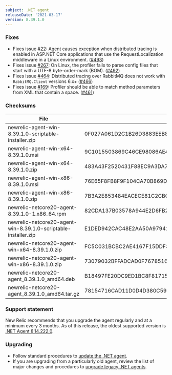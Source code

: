 ```yaml
---
subject: .NET agent
releaseDate: '2021-03-17'
version: 8.39.1.0
---
```


### Fixes

* Fixes issue [#22](https://github.com/newrelic/newrelic-dotnet-agent/issues/22): Agent causes exception when distributed tracing is enabled in ASP.NET Core applications that use the RequestLocalization middleware in a Linux environment. ([#493](https://github.com/newrelic/newrelic-dotnet-agent/pull/493))
* Fixes issue [#267](https://github.com/newrelic/newrelic-dotnet-agent/issues/267): On Linux, the profiler fails to parse config files that start with a UTF-8 byte-order-mark (BOM). ([#492](https://github.com/newrelic/newrelic-dotnet-agent/pull/492))
* Fixes issue [#464](https://github.com/newrelic/newrelic-dotnet-agent/issues/464): Distributed tracing over RabbitMQ does not work with `RabbitMQ.Client` versions 6.x+ ([#466](https://github.com/newrelic/newrelic-dotnet-agent/pull/466))
* Fixes issue [#169](https://github.com/newrelic/newrelic-dotnet-agent/issues/169): Profiler should be able to match method parameters from XML that contain a space. ([#461](https://github.com/newrelic/newrelic-dotnet-agent/pull/461))

### Checksums

| File                                                           | SHA - 256  Hash                                                  |
| -------------------------------------------------------------- | ---------------------------------------------------------------- |
| newrelic-agent-win-8.39.1.0-scriptable-installer.zip           | 0F027A061D2C1B26D3883EEB8C02BA35D202EA3FA4DDE302CC4D3B4357669183 |
| newrelic-agent-win-x64-8.39.1.0.msi                            | 9C1015503869C46CE98086AE4065C356E1457FB4F37FE89A8A17B2B2D2543949 |
| newrelic-agent-win-x64-8.39.1.0.zip                            | 483A43F2520431F88EC9A3DA7DB4B355B59CE662B45943E5E88B00814641ED2E |
| newrelic-agent-win-x86-8.39.1.0.msi                            | 76E65F8FB8F9F104CA70B869D3D483824DAE6098AB44D8408B863838000DB538 |
| newrelic-agent-win-x86-8.39.1.0.zip                            | 7B3A2E853484EACECE81C2CB0E47CBA3F6CDE0E77D4A706DC89DAE4112456E93 |
| newrelic-netcore20-agent-8.39.1.0-1.x86_64.rpm                 | 82CDA137B03578A944E2D6FB2372380EF3E89615EAB7752A68ABB5D6529CB19C |
| newrelic-netcore20-agent-win-8.39.1.0-scriptable-installer.zip | E1DED942CAC48E2AA50A979410CB386696B4A0B1A0FCB1001E35D6EA4F444F05 |
| newrelic-netcore20-agent-win-x64-8.39.1.0.zip                  | FC5C031BCBC2AE4167F15DDF34467F510CEB990CAF1841E3FA13A1082FE67769 |
| newrelic-netcore20-agent-win-x86-8.39.1.0.zip                  | 73079032BFFADCAD0F7678516E5AF03F75DDB37E5E9F08AD51CC306EECD28F42 |
| newrelic-netcore20-agent_8.39.1.0_amd64.deb                    | B18497FE20DC9ED1BC8F81715FD3BD3AEFB70459B5654BF23A5FA359A131A8D7 |
| newrelic-netcore20-agent_8.39.1.0_amd64.tar.gz                 | 78154716CAD11D0D4D380C59746E24B2D0F3A120E885E382A9C0CBCDD4533A3D |

### Support statement

New Relic recommends that you upgrade the agent regularly and at a minimum every 3 months. As of this release, the oldest supported version is [.NET Agent 8.14.222.0](/docs/release-notes/agent-release-notes/net-release-notes/net-agent-8142220).

### Upgrading

* Follow standard procedures to [update the .NET agent](/docs/agents/net-agent/installation-configuration/update-net-agent).
* If you are upgrading from a particularly old agent, review the list of major changes and procedures to [upgrade legacy .NET agents](/docs/agents/net-agent/troubleshooting/upgrade-legacy-net-agents).
